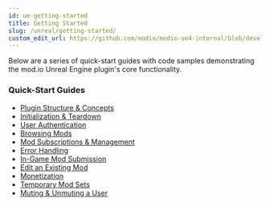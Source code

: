 ```yaml
---
id: ue-getting-started
title: Getting Started
slug: /unreal/getting-started/
custom_edit_url: https://github.com/modio/modio-ue4-internal/blob/develop/Plugins/Modio/Doc/getting-started/getting-started.mdx
---
```


Below are a series of quick-start guides with code samples demonstrating the mod.io Unreal Engine plugin's core functionality.

### Quick-Start Guides

- [Plugin Structure & Concepts](plugin-structure)
- [Initialization & Teardown](initialization)
- [User Authentication](user-authentication)
- [Browsing Mods](browsing-mods)
- [Mod Subscriptions & Management](mod-subscriptions)
- [Error Handling](error-handling)
- [In-Game Mod Submission](submit-mods)
- [Edit an Existing Mod](edit-mods)
- [Monetization](monetization)
- [Temporary Mod Sets](temporary-mods)
- [Muting & Unmuting a User](mute-user)